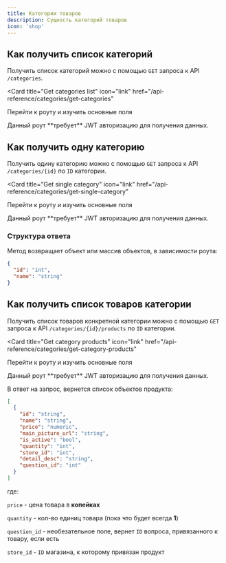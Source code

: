 ```yaml
---
title: Категории товаров
description: Сущность категорий товаров
icon: 'shop'
---
```


## Как получить список категорий

Получить список категорий можно с помощью `GET` запроса к API `/categories`.

<Card
  title="Get categories list"
  icon="link"
  href="/api-reference/categories/get-categories"
>
  Перейти к роуту и изучить основные поля
</Card>

<Note>
  Данный роут **требует** JWT авторизацию для получения данных.
</Note>

## Как получить одну категорию

Получить одину категорию можно с помощью `GET` запроса к API `/categories/{id}` по `ID` категории.

<Card
  title="Get single category"
  icon="link"
  href="/api-reference/categories/get-single-category"
>
  Перейти к роуту и изучить основные поля
</Card>

<Note>
  Данный роут **требует** JWT авторизацию для получения данных.
</Note>

### Структура ответа

Метод возвращает объект или массив объектов, в зависимости роута:
```json
{
  "id": "int",
  "name": "string"
}
```

## Как получить список товаров категории

Получить список товаров конкретной категории можно с помощью `GET` запроса к API `/categories/{id}/products` по `ID` категории.

<Card
  title="Get category products"
  icon="link"
  href="/api-reference/categories/get-category-products"
>
  Перейти к роуту и изучить основные поля
</Card>

<Note>
  Данный роут **требует** JWT авторизацию для получения данных.
</Note>

В ответ на запрос, вернется список объектов продукта:

```json
[
  {
    "id": "string",
    "name": "string",
    "price": "numeric",
    "main_picture_url": "string",
    "is_active": "bool",
    "quantity": "int",
    "store_id": "int",
    "detail_desc": "string",
    "question_id": "int"
  }
]
```

где:

`price` - цена товара в **копейках**

`quantity` - кол-во единиц товара (пока что будет всегда **1**)

`question_id` - необезательное поле, вернет `ID` вопроса, привязанного к товару, если есть

`store_id` - `ID` магазина, к которому привязан продукт